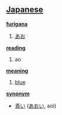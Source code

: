 == [[Japanese]] ==                                          

'''[[furigana]]'''
# [[あお]]

'''[[reading]]'''
# ao

'''[[meaning]]'''
# [[blue]]

'''[[synonym]]'''
* [[青い]] ([[あおい]], aoi)
